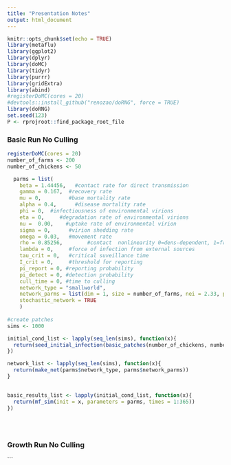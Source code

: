 ```yaml
---
title: "Presentation Notes"
output: html_document
---
```


```r
knitr::opts_chunk$set(echo = TRUE)
library(metaflu)
library(ggplot2)
library(dplyr)
library(doMC)
library(tidyr)
library(purrr)
library(gridExtra)
library(abind)
#registerDoMC(cores = 20)
#devtools::install_github("renozao/doRNG", force = TRUE)
library(doRNG)
set.seed(123)
P <- rprojroot::find_package_root_file

```

### Basic Run No Culling

```r
registerDoMC(cores = 20)
number_of_farms <- 200
number_of_chickens <- 50

  parms = list(
    beta = 1.44456,   #contact rate for direct transmission
    gamma = 0.167,  #recovery rate
    mu = 0,         #base mortality rate
    alpha = 0.4,      #disease mortality rate
    phi = 0,  #infectiousness of environmental virions
    eta = 0,     #degradation rate of environmental virions
    nu =  0.00,    #uptake rate of environmental virion
    sigma = 0,      #virion shedding rate
    omega = 0.03,   #movement rate
    rho = 0.85256,        #contact  nonlinearity 0=dens-dependent, 1=freq-dependent
    lambda = 0,     #force of infection from external sources
    tau_crit = 0,   #critical suveillance time
    I_crit = 0,     #threshold for reporting
    pi_report = 0, #reporting probability
    pi_detect = 0, #detection probability
    cull_time = 0, #time to culling
    network_type = "smallworld",
    network_parms = list(dim = 1, size = number_of_farms, nei = 2.33, p = 0.0596, multiple = FALSE, loops = FALSE),
    stochastic_network = TRUE
    )
  
#create patches
sims <- 1000

initial_cond_list <- lapply(seq_len(sims), function(x){
  return(seed_initial_infection(basic_patches(number_of_chickens, number_of_farms)))
})

network_list <- lapply(seq_len(sims), function(x){
  return(make_net(parms$network_type, parms$network_parms))
}

  
basic_results_list <- lapply(initial_cond_list, function(x){
  return(mf_sim(init = x, parameters = parms, times = 1:365))
})
  
  
  
```








### Growth Run No Culling





```